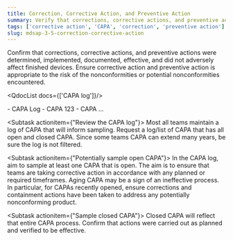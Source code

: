 ```yaml
---
title: Correction, Corrective Action, and Preventive Action
summary: Verify that corrections, corrective actions, and preventive actions are taken in a timely manner commensurate with risk.
tags: ['corrective action', 'CAPA', 'correction', 'preventive action']
slug: mdsap-3-5-correction-corrective-action
---
```

<RegLang>
Confirm that corrections, corrective actions, and preventive actions were determined, implemented, documented, effective, and did not adversely affect finished devices.
Ensure corrective action and preventive action is appropriate to the risk of the nonconformities or potential nonconformities encountered.
</RegLang>

<QdocList docs={['CAPA log']}/>

<ReportLang>
- CAPA Log
- CAPA 123
- CAPA ...
</ReportLang>

<Subtask actionitem={"Review the CAPA log"}>
Most all teams maintain a log of CAPA that will inform sampling.  Request a log/list of CAPA that has all open and closed CAPA. Since some teams CAPA can extend many years, be sure the log is not filtered.  
</Subtask>

<Subtask actionitem={"Potentially sample open CAPA"}>
In the CAPA log, aim to sample at least one CAPA that is open.  The aim is to ensure that teams are taking corrective action in accordance with any planned or required timeframes. Aging CAPA may be a sign of an ineffective process. 
In particular, for CAPAs recently opened, ensure corrections and containment actions have been taken to address any potentially nonconforming product. 
</Subtask>

<Subtask actionitem={"Sample closed CAPA"}>
Closed CAPA will reflect that entire CAPA process. Confirm that actions were carried out as planned and verified to be effective. 
</Subtask>
